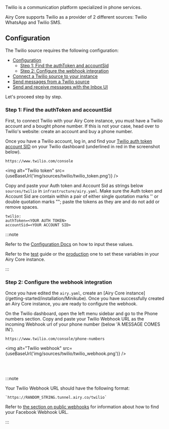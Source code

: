 
Twilio is a communication platform specialized in phone services.

Airy Core supports Twilio as a provider of 2 different sources:
Twilio WhatsApp and Twilio SMS.

## Configuration

The Twilio source requires the following configuration:

- [Configuration](#configuration)
  - [Step 1: Find the authToken and accountSid](#step-1-find-the-authToken-and-accountSid)
  - [Step 2: Configure the webhook integration](#step-2-configure-the-webhook-integration)
- [Connect a Twilio source to your instance](#connect-a-twilio-source-to-your-instance)
- [Send messages from a Twilio source](#send-messages-from-a-twilio-source)
- [Send and receive messages with the Inbox UI](#send-and-receive-messages-with-the-inbox-ui)

Let's proceed step by step.

### Step 1: Find the authToken and accountSid

First, to connect Twilio with your Airy Core instance, you must have a Twilio account and a bought
phone number. If this is not your case, head over to Twilio's website: create an account
and buy a phone number.

Once you have a Twilio account, log in, and find your [Twilio auth
token account SID](https://support.twilio.com/hc/en-us/articles/223136027-Auth-Tokens-and-How-to-Change-Them)
on your Twilio dashboard (underlined in red in the screenshot below).

```
https://www.twilio.com/console
```

<img alt="Twilio token" src={useBaseUrl('img/sources/twilio/twilio_token.png')} />

Copy and paste your Auth token and Account Sid as strings below `sources/twilio` in `infrastructure/airy.yaml`.
Make sure the Auth token and Account Sid are contain within a pair of either single quotation marks '' or double quotation marks "";
paste the tokens as they are and do not add or remove spaces.

```
twilio:
authToken=<YOUR AUTH TOKEN>
accountSid=<YOUR ACCOUNT SID>
```

:::note

Refer to the [Configuration
Docs](/getting-started/installation/configuration.md#components) on how to input
these values.

Refer to the [test](getting-started/installation/minikube.md#connect-sources)
guide or the
[production](getting-started/installation/production.md#connect-sources) one to
set these variables in your Airy Core instance.

:::

### Step 2: Configure the webhook integration

Once you have edited the `airy.yaml`, create an [Airy Core instance]
(/getting-started/installation/Minikube). Once you have successfully created an Airy Core instance, you are ready to configure
the webhook.

On the Twilio dashboard, open the left menu sidebar and
go to the Phone numbers section. Copy and paste your Twilio Webhook URL as the incoming Webhook url of your phone number (below 'A MESSAGE
COMES IN').

```
https://www.twilio.com/console/phone-numbers
```

<img alt="Twilio webhook" src={useBaseUrl('img/sources/twilio/twilio_webhook.png')} />

<br />
<br />

:::note

Your Twilio Webhook URL should have the following format:

```
`https://RANDOM_STRING.tunnel.airy.co/twilio`
```

Refer to [the section on public webhooks](/getting-started/installation/minikube#public-webhooks) for information about how to find your Facebook Webhook URL.

:::
